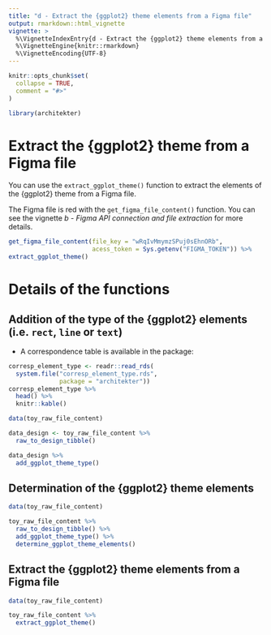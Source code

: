 ```yaml
---
title: "d - Extract the {ggplot2} theme elements from a Figma file"
output: rmarkdown::html_vignette
vignette: >
  %\VignetteIndexEntry{d - Extract the {ggplot2} theme elements from a Figma file}
  %\VignetteEngine{knitr::rmarkdown}
  %\VignetteEncoding{UTF-8}
---
```


```r
knitr::opts_chunk$set(
  collapse = TRUE,
  comment = "#>"
)
```

```r
library(architekter)
```

<!-- This vignette is generated by fusen: do not edit by hand -->

<!--
 You need to run the 'description' chunk in the '0-dev_history.Rmd' file before continuing your code there.
-->


# Extract the {ggplot2} theme from a Figma file

You can use the `extract_ggplot_theme()` function to extract the elements of the {ggplot2} theme from a Figma file.

The Figma file is red with the `get_figma_file_content()` function. You can see the vignette _b - Figma API connection and file extraction_ for more details.


```r
get_figma_file_content(file_key = "wRqIvMmymzSPuj0sEhnORb",
                       acess_token = Sys.getenv("FIGMA_TOKEN")) %>% 
extract_ggplot_theme()
```

# Details of the functions

## Addition of the type of the {ggplot2} elements (i.e. `rect`, `line` or `text`)

- A correspondence table is available in the package:

```r
corresp_element_type <- readr::read_rds(
  system.file("corresp_element_type.rds",
              package = "architekter"))
corresp_element_type %>% 
  head() %>% 
  knitr::kable()
```

```r
data(toy_raw_file_content)

data_design <- toy_raw_file_content %>% 
  raw_to_design_tibble()

data_design %>% 
  add_ggplot_theme_type()
```

## Determination of the {ggplot2} theme elements

  

```r
data(toy_raw_file_content)

toy_raw_file_content %>% 
  raw_to_design_tibble() %>% 
  add_ggplot_theme_type() %>% 
  determine_ggplot_theme_elements()
```

  

## Extract the {ggplot2} theme elements from a Figma file

  

```r
data(toy_raw_file_content)

toy_raw_file_content %>% 
  extract_ggplot_theme()
```

  

  


